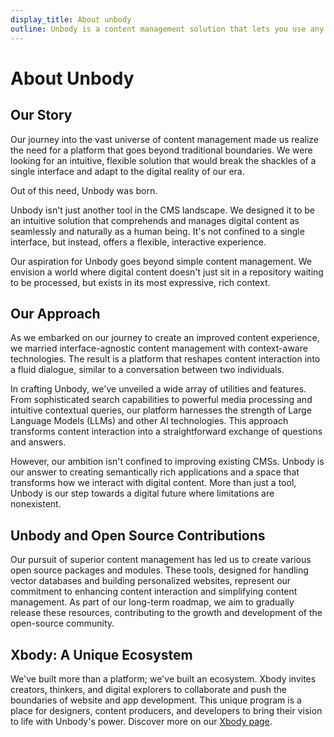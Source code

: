 ```yaml
---
display_title: About unbody
outline: Unbody is a content management solution that lets you use any existing interface like Google Drive or Slack or just a folder/file on your desktop as a headless CMS. With Unbody, you can connect your content to your website wherever you create it, and each update will be instantly reflected on your site.
---
```

# About Unbody

## Our Story

Our journey into the vast universe of content management made us realize the need for a platform that goes beyond traditional boundaries. We were looking for an intuitive, flexible solution that would break the shackles of a single interface and adapt to the digital reality of our era.

Out of this need, Unbody was born.

Unbody isn't just another tool in the CMS landscape. We designed it to be an intuitive solution that comprehends and manages digital content as seamlessly and naturally as a human being. It's not confined to a single interface, but instead, offers a flexible, interactive experience.

Our aspiration for Unbody goes beyond simple content management. We envision a world where digital content doesn't just sit in a repository waiting to be processed, but exists in its most expressive, rich context.

## Our Approach

As we embarked on our journey to create an improved content experience, we married interface-agnostic content management with context-aware technologies. The result is a platform that reshapes content interaction into a fluid dialogue, similar to a conversation between two individuals.

In crafting Unbody, we've unveiled a wide array of utilities and features. From sophisticated search capabilities to powerful media processing and intuitive contextual queries, our platform harnesses the strength of Large Language Models (LLMs) and other AI technologies. This approach transforms content interaction into a straightforward exchange of questions and answers.

However, our ambition isn't confined to improving existing CMSs. Unbody is our answer to creating semantically rich applications and a space that transforms how we interact with digital content. More than just a tool, Unbody is our step towards a digital future where limitations are nonexistent.


## Unbody and Open Source Contributions

Our pursuit of superior content management has led us to create various open source packages and modules. These tools, designed for handling vector databases and building personalized websites, represent our commitment to enhancing content interaction and simplifying content management. As part of our long-term roadmap, we aim to gradually release these resources, contributing to the growth and development of the open-source community.

## Xbody: A Unique Ecosystem
We've built more than a platform; we've built an ecosystem. Xbody invites creators, thinkers, and digital explorers to collaborate and push the boundaries of website and app development. This unique program is a place for designers, content producers, and developers to bring their vision to life with Unbody's power. Discover more on our [Xbody page](/xbody).
